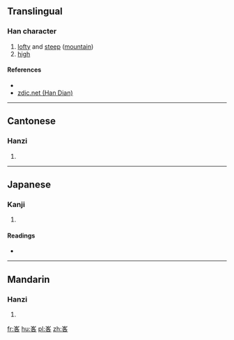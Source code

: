 ==Translingual==

===Han character===
{{Han char|rn=46|rad=山|as=06|sn=9|four=22604|canj=UHER|ids=⿱山各}}

# [[lofty]] and [[steep]] ([[mountain]])
# [[high]]

====References====
* {{Han ref|kx=0310.110|dkj=08022|dj=0610.170|hdz=10771.120|uh=5CC9|ud=23753|bh=CEA3|bd=52899}}
* [http://www.zdic.net/zd/zi/ZdicE5ZdicB3Zdic89.htm zdic.net (Han Dian)]

----

==Cantonese==

===Hanzi===
{{yue-hanzi|jyut=[[ngaak6]]|y=ngaak6}}

# {{defn|lang=yue|sort=山06}}

----

==Japanese==

===Kanji===
{{ja-kanji|grade=|rs=山06}}

# {{defn|lang=ja|sort=山06}}

====Readings====
* {{ja-readings|on=[[がく]] (gaku), [[ぎゃく]] (gyaku)|kun=}}

----

==Mandarin==

===Hanzi===
{{cmn-hanzi|pin=[[è]] ([[e4]]), [[ē]] ([[e1]])|wg=o<sup>4</sup>, o<sup>1</sup>}}

# {{defn|lang=cmn|sort=山06}}

[[fr:峉]]
[[hu:峉]]
[[pl:峉]]
[[zh:峉]]